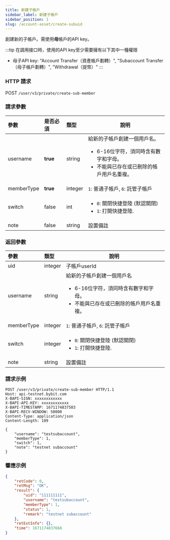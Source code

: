 ```yaml
---
title: 新建子帳戶
sidebar_label: 新建子帳戶
sidebar_position: 1
slug: /account-asset/create-subuid
---
```

創建新的子帳戶。需使用<b>母</b>帳戶的API key。

:::tip
在調用接口時，使用的API key至少需要擁有以下其中一種權限
* 母子API key: "Account Transfer（資產帳戶劃轉）", "Subaccount Transfer（母子帳戶劃轉）", "Withdrawal（提幣）"
:::

### HTTP 請求
POST `/user/v3/private/create-sub-member`

### 請求參數
| 參數 | 是否必須 | 類型 | 說明|
|:----- |:-------|:-----|------ |
|username |<b>true</b> |string |給新的子帳戶創建一個用戶名。<ul><li>6-16位字符，須同時含有數字和字母。</li><li>不能與已存在或已刪除的帳戶用戶名重複。</li></ul>|
|memberType |<b>true</b> |integer |`1`: 普通子帳戶, `6`: 託管子帳戶|
|switch |false |int |<ul><li> `0`: 關閉快捷登陸 (默認關閉)</li><li>  `1`: 打開快捷登陸.</li></ul>|
|note |false |string |設置備註 |

### 返回參數
| 參數 | 類型 | 說明|
|:----- |:-----|----- |
|uid |integer |子帳戶userId |
|username |string |給新的子帳戶創建一個用戶名 <ul><li>6-16位字符，須同時含有數字和字母。</li><li>不能與已存在或已刪除的帳戶用戶名重複。</li></ul>|
|memberType |integer |`1`: 普通子帳戶, `6`: 託管子帳戶|
|switch |integer |<ul><li> `0`: 關閉快捷登陸 (默認關閉)</li><li> `1`: 打開快捷登陸.</li></ul>|
|note |string |設置備註 |

### 請求示例

```http
POST /user/v3/private/create-sub-member HTTP/1.1
Host: api-testnet.bybit.com
X-BAPI-SIGN: xxxxxxxxxxxx
X-BAPI-API-KEY: xxxxxxxxxxxx
X-BAPI-TIMESTAMP: 1671174837503
X-BAPI-RECV-WINDOW: 50000
Content-Type: application/json
Content-Length: 109

{
    "username": "testsubaccount",
    "memberType": 1,
    "switch": 1,
    "note": "testnet subaccount"
}
```

### 響應示例

```json
{
    "retCode": 0,
    "retMsg": "OK",
    "result": {
        "uid": "111111111",
        "username": "testsubaccount",
        "memberType": 1,
        "status": 1,
        "remark": "testnet subaccount"
    },
    "retExtInfo": {},
    "time": 1671174837668
}
```
